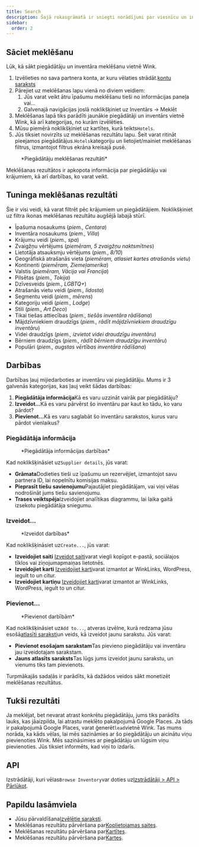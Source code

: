```yaml
---
title: Search
description: Šajā rokasgrāmatā ir sniegti norādījumi par viesnīcu un inventāra meklēšanu.
sidebar:
  order: 2
---
```


## Sāciet meklēšanu

Lūk, kā sākt piegādātāju un inventāra meklēšanu vietnē Wink.

1. Izvēlieties no sava partnera konta, ar kuru vēlaties strādāt.[kontu saraksts](https://studio.wink.travel/company/list)
2. Pārejiet uz meklēšanas lapu vienā no diviem veidiem:
   1. Jūs varat veikt ātru īpašumu meklēšanu tieši no informācijas paneļa vai...
   2. Galvenajā navigācijas joslā noklikšķiniet uz Inventārs → Meklēt
3. Meklēšanas lapā tiks parādīti jaunākie piegādātāji un inventārs vietnē Wink, kā arī kategorijas, no kurām izvēlēties.
4. Mūsu piemērā noklikšķiniet uz kartītes, kurā teikts`Hotels`.
5. Jūs tiksiet novirzīts uz meklēšanas rezultātu lapu. Šeit varat ritināt pieejamos piegādātājus.`Hotels`kategoriju un lietojiet/mainiet meklēšanas filtrus, izmantojot filtrus ekrāna kreisajā pusē.

<figure>
  <CloudinaryImage width="700" height="570" resize="scale" quality="best" alt="Meklēšanas rezultāti" src="academy/search-results" errorImage="noimage_opaque_nyrtl0.png" />

  <figcaption>*Piegādātāju meklēšanas rezultāti*</figcaption>
</figure>


Meklēšanas rezultātos ir apkopota informācija par piegādātāju vai krājumiem, kā arī darbības, ko varat veikt.

## Tuninga meklēšanas rezultāti

Šie ir visi veidi, kā varat filtrēt pēc krājumiem un piegādātājiem. Noklikšķiniet uz filtra ikonas meklēšanas rezultātu augšējā labajā stūrī.

* Īpašuma nosaukums (*piem., Centara*)
* Inventāra nosaukums (*piem., Villa*)
* Krājumu veidi (*piem., spa*)
* Zvaigžņu vērtējums (*piemēram, 5 zvaigžņu naktsmītnes*)
* Lietotāja atsauksmju vērtējums (*piem., 8/10*)
* Ģeogrāfiskā atrašanās vieta (*piemēram, atlasiet kartes atrašanās vietu*)
* Kontinenti (*piemēram, Ziemeļamerika*)
* Valstis (*piemēram, Vācija vai Francija*)
* Pilsētas (*piem., Tokija*)
* Dzīvesveids (*piem., LGBTQ+*)
* Atrašanās vietu veidi (*piem., lidosta*)
* Segmentu veidi (*piem., mērens*)
* Kategoriju veidi (*piem., Lodge*)
* Stili (*piem., Art Deco*)
* Tikai tiešas attiecības (*piem., tiešās inventāra rādīšana*)
* Mājdzīvniekiem draudzīgs (*piem., rādīt mājdzīvniekiem draudzīgu inventāru*)
* Videi draudzīgs (*piem., izvietot videi draudzīgu inventāru*)
* Bērniem draudzīgs (*piem., rādīt bērniem draudzīgu inventāru*)
* Populāri (*piem., augstas vērtības inventāra rādīšana*)

## Darbības

Darbības ļauj mijiedarboties ar inventāru vai piegādātāju. Mums ir 3 galvenās kategorijas, kas ļauj veikt šādas darbības:

1. **Piegādātāja informācija**Kā es varu uzzināt vairāk par piegādātāju?
2. **Izveidot...**&#x4B;ā es varu pārvērst šo inventāru par kaut ko tādu, ko varu pārdot?
3. **Pievienot...**&#x4B;ā es varu saglabāt šo inventāru sarakstos, kurus varu pārdot vienlaikus?

### Piegādātāja informācija

<figure>
  <CloudinaryImage width="350" height="190" resize="scale" quality="best" alt="Piegādātāja informācija" src="academy/supplier-details" errorImage="noimage_opaque_nyrtl0.png" />

  <figcaption>*Piegādātāja informācijas darbības*</figcaption>
</figure>


Kad noklikšķināsiet uz`Supplier details`, jūs varat:

* **Grāmata**Dodieties tieši uz īpašumu un rezervējiet, izmantojot savu partnera ID, lai nopelnītu komisijas maksu.
* **Pieprasīt tiešu savienojumu**Pajautājiet piegādātājam, vai viņi vēlas nodrošināt jums tiešu savienojumu.
* **Trases veiktspēja**Izveidojiet analītikas diagrammu, lai laika gaitā izsekotu piegādātāja sniegumu.

### Izveidot...

<figure>
  <CloudinaryImage width="350" height="238" resize="scale" quality="best" alt="Darbības" src="academy/inventory-actions" errorImage="noimage_opaque_nyrtl0.png" />

  <figcaption>*Izveidot darbības*</figcaption>
</figure>


Kad noklikšķināsiet uz`Create...`, jūs varat:

* **Izveidojiet saiti** [Izveidot saiti](/studio/shareable-links)varat viegli kopīgot e-pastā, sociālajos tīklos vai ziņojumapmaiņas lietotnēs.
* **Izveidojiet karti** [Izveidojiet karti](/studio/maps)varat izmantot ar WinkLinks, WordPress, iegult to un citur.
* **Izveidojiet kartiņu** [Izveidojiet karti](/studio/cards)varat izmantot ar WinkLinks, WordPress, iegult to un citur.

### Pievienot...

<figure>
  <CloudinaryImage width="350" height="203" resize="scale" quality="best" alt="Darbības" src="academy/add-to" errorImage="noimage_opaque_nyrtl0.png" />

  <figcaption>*Pievienot darbībām*</figcaption>
</figure>


Kad noklikšķināsiet uz`Add to...`, atveras izvēlne, kurā redzama jūsu esošā[atlasīti saraksti](/studio/curated-lists)un veids, kā izveidot jaunu sarakstu. Jūs varat:

* **Pievienot esošajam sarakstam**Tas pievieno piegādātāju vai inventāru jau izveidotajam sarakstam.
* **Jauns atlasīts saraksts**Tas lūgs jums izveidot jaunu sarakstu, un vienums tiks tam pievienots.

Turpmākajās sadaļās ir parādīts, kā dažādos veidos sākt monetizēt meklēšanas rezultātus.

## Tukši rezultāti

Ja meklējat, bet nevarat atrast konkrētu piegādātāju, jums tiks parādīts lauks, kas jāaizpilda, lai atrastu meklēto pakalpojumā Google Places. Ja tāds ir pakalpojumā Google Places, varat ģenerēt`lead`vietnē Wink.
Tas mums norāda, ka kāds vēlas, lai mēs sazināmies ar šo piegādātāju un aicinātu viņu pievienoties Wink. Mēs sazināsimies ar piegādātāju un lūgsim viņu pievienoties. Jūs tiksiet informēts, kad viņi to izdarīs.

## API

Izstrādātāji, kuri vēlas`Browse Inventory`var doties uz[Izstrādātāji > API > Pārlūkot](/developers/apis/#browse-api).

## Papildu lasāmviela

* Jūsu pārvaldīšana[Izvēlētie saraksti](/studio/curated-lists).
* Meklēšanas rezultātu pārvēršana par[Koplietojamas saites](/studio/shareable-links).
* Meklēšanas rezultātu pārvēršana par[Kartītes](/studio/cards).
* Meklēšanas rezultātu pārvēršana par[Kartes](/studio/maps).

